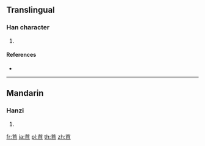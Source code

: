 {{character info/new}}
==Translingual==

===Han character===
{{Han char|rn=140|rad=艸|as=05|sn=11|four=|canj=THA}}

# {{defn|Han|sort=艸05}}

====References====
* {{Han ref|kx=1024.030|dkj=30800|dj=1483.030|hdz=53193.150|uh=82E9|ud=33513}}

----

==Mandarin==

===Hanzi===
{{cmn-hanzi|pin=[[bó]] ([[bo2]])|wg=po<sup>2</sup>}}

# {{defn|lang=cmn|sort=艸05}}

[[fr:苩]]
[[ja:苩]]
[[pl:苩]]
[[th:苩]]
[[zh:苩]]